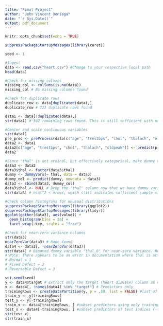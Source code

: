 ```yaml
---
title: "Final Project"
author: "John Vincent Deniega"
date: "`r Sys.Date()`"
output: pdf_document
---
```


```r
knitr::opts_chunk$set(echo = TRUE)
```

```r
suppressPackageStartupMessages(library(caret))
```


```r
seed <- 1

#Ingest
data <- read.csv("heart.csv") #Change to your respective local path
head(data)

#Check for missing columns
missing_col <- colSums(is.na(data))
missing_col # No missing columns found

#Check for duplicate rows
duplicate_row <- data[duplicated(data),]
duplicate_row # 723 duplicate rows found

data1 <- data[!duplicated(data),]
str(data1) # 302 remaining rows found. This is still sufficient with ncol^2 < #nrows

#Center and scale continuous variables
str(data1) 
pre_proc <- preProcess(data[c("age", "trestbps", "chol", "thalach", "oldpeak")], method = c("center", "scale"))
data2 <- data1
data2[c("age", "trestbps", "chol", "thalach", "oldpeak")] <- predict(pre_proc, data1[c("age", "trestbps", "chol", "thalach", "oldpeak")])
data2

#Since "thal" is not ordinal, but effectively categorical, make dummy variables
data3 <- data2
data3$thal <- factor(data3$thal)
dummy <- dummyVars(~ thal, data = data3)
dummy_col <- predict(dummy, newdata = data3)
data3 <- cbind(data3, dummy_col)
data3$thal <- NULL # Drop the "thal" column now that we have dummy variables
str(data3) # ncol^2 < nrows, which still indicates sufficient sample size

#Check column histograms for unusual distributions
suppressPackageStartupMessages(library(ggplot2))
suppressPackageStartupMessages(library(tidyr))
ggplot(gather(data3), aes(value)) +
  geom_histogram(bins = 20) +
  facet_wrap(~key, scales = "free")

#Check for near-zero variance columns
str(data3)
nearZeroVar(data3) # None found
data4 <- data3[, -nearZeroVar(data3)]
str(data4) # Removed dummy variable "thal.0" for near-zero variance. Result: 16 columns.
# Note: There appears to be an error in documentation where thal is actually thal+1 category
# Normal = 1
# Fixed Defect = 2
# Reversable Defect = 3
```

```r
set.seed(seed)
y <- data4$target # Extract only the target (heart disease) column as our y
x <- data4[, !names(data4) %in% "target"] # Predictors only
trainingRows <- createDataPartition(y, p = .80, list = FALSE) #list of indices from training
train_y <- y[trainingRows]
test_y <- y[-trainingRows]
train_x <- data4[trainingRows, ] #subset predictors using only training indices
test_x <- data4[-trainingRows, ] #subset predictors of test indices (-training)
str(test_x)
str(train_x)
```

